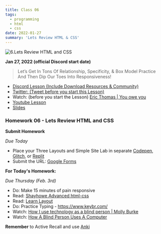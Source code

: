 ```yaml
---
title: Class 06
tags:
  - programming
  - html
  - css
date: 2022-01-27
summary: 'Lets Review HTML & CSS'
---
```


![6.Lets Review HTML and CSS](https://cdn.hashnode.com/res/hashnode/image/upload/v1676623503106/sLWY_obh7.png?auto=compress)

**Jan 27, 2022 (official Discord start date)**

> Let’s Get In Tons Of Relationship, Specificity, & Box Model Practice And Then Dip Our Toes Into Responsiveness!

- [Discord Lesson (Include Download Resources & Community)](https://discord.com/channels/735923219315425401/738891289071714388/936388216502775840)
- [Twitter: (Tweet before you start this Lesson)](https://twitter.com/leonnoel/status/1486829337026260994)
- Watch: (before you start the Lesson) [Eric Thomas | You owe you](https://www.youtube.com/watch?v=7Oxz060iedY)
- [Youtube Lesson](https://www.youtube.com/watch?v=L55ax0blZY0&t=3s)
- [Slides](https://slides.com/d/tlbOrXQ/live)

### Homework 06 - Lets Review HTML and CSS

**Submit Homework**

_Due Today_

- Place your Three Layouts and Simple Site Lab in separate [Codepen](https://codepen.io/), [Glitch](https://glitch.com/), or [Replit](https://replit.com/)
- Submit the URL: [Google Forms](https://forms.gle/rvPhDrbp56DQKgPaA)

**For Today's Homework:**

_Due Thursday (Feb. 3rd)_

- Do: Make 15 minutes of pain responsive
- Read: [Shayhowe Advanced html-css](https://learn.shayhowe.com/advanced-html-css/responsive-web-design/)
- Read: [Learn Layout](https://learnlayout.com/)
- Do: Practice Typing - https://www.keybr.com/
- Watch: [How I use technology as a blind person | Molly Burke](https://www.youtube.com/watch?v=TiP7aantnvE)
- Watch: [How A Blind Person Uses A Computer](https://www.youtube.com/watch?v=UzffnbBex6c)

**Remember** to Active Recall and use [Anki](https://apps.ankiweb.net/)
